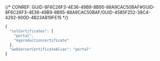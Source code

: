 

{/* CONREF: GUID-8F6C26F3-4E36-49B9-8B95-88A9CAC50BAF#GUID-8F6C26F3-4E36-49B9-8B95-88A9CAC50BAF/GUID-4585F252-38C4-4292-900D-4B23AB19FE15  */}

```javascript
{
  "sslCertificates": [
    "portal",
    "myproductioncertificate"
  ],
  "webServerCertificateAlias": "portal"
}
```

 
